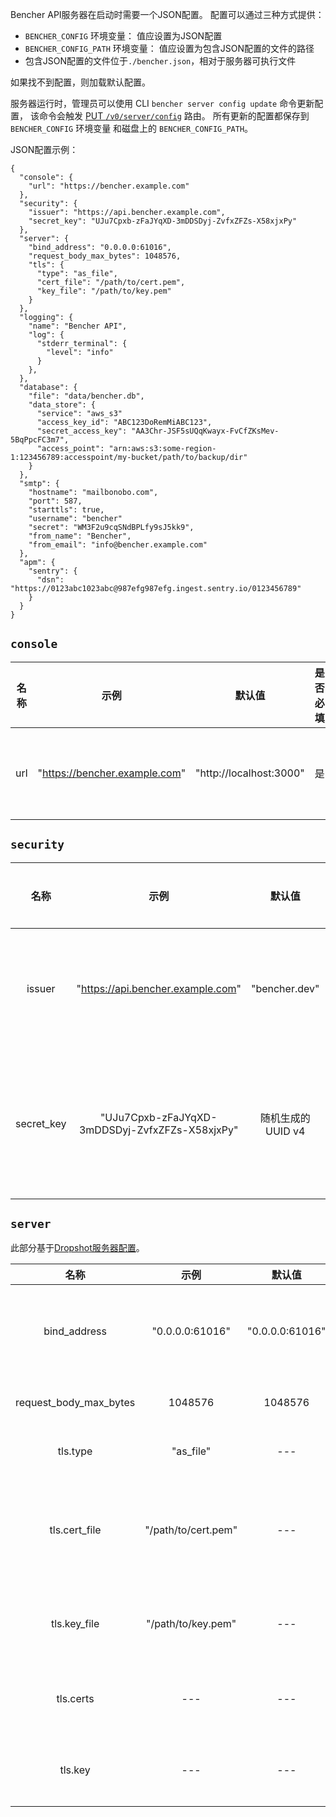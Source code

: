 Bencher API服务器在启动时需要一个JSON配置。
配置可以通过三种方式提供：
- `BENCHER_CONFIG` 环境变量： 值应设置为JSON配置
- `BENCHER_CONFIG_PATH` 环境变量： 值应设置为包含JSON配置的文件的路径
- 包含JSON配置的文件位于`./bencher.json`，相对于服务器可执行文件

如果找不到配置，则加载默认配置。

服务器运行时，管理员可以使用 CLI `bencher server config update` 命令更新配置，
该命令会触发 [PUT `/v0/server/config`](/docs/reference/api) 路由。
所有更新的配置都保存到 `BENCHER_CONFIG` 环境变量
和磁盘上的 `BENCHER_CONFIG_PATH`。

JSON配置示例：

```
{
  "console": {
    "url": "https://bencher.example.com"
  },
  "security": {
    "issuer": "https://api.bencher.example.com",
    "secret_key": "UJu7Cpxb-zFaJYqXD-3mDDSDyj-ZvfxZFZs-X58xjxPy"
  },
  "server": {
    "bind_address": "0.0.0.0:61016",
    "request_body_max_bytes": 1048576,
    "tls": {
      "type": "as_file",
      "cert_file": "/path/to/cert.pem",
      "key_file": "/path/to/key.pem"
    }
  },
  "logging": {
    "name": "Bencher API",
    "log": {
      "stderr_terminal": {
        "level": "info"
      }
    },
  },
  "database": {
    "file": "data/bencher.db",
    "data_store": {
      "service": "aws_s3"
      "access_key_id": "ABC123DoRemMiABC123",
      "secret_access_key": "AA3Chr-JSF5sUQqKwayx-FvCfZKsMev-5BqPpcFC3m7",
      "access_point": "arn:aws:s3:some-region-1:123456789:accesspoint/my-bucket/path/to/backup/dir"
    }
  },
  "smtp": {
    "hostname": "mailbonobo.com",
    "port": 587,
    "starttls": true,
    "username": "bencher"
    "secret": "WM3F2u9cqSNdBPLfy9sJ5kk9",
    "from_name": "Bencher",
    "from_email": "info@bencher.example.com"
  },
  "apm": {
    "sentry": {
      "dsn": "https://0123abc1023abc@987efg987efg.ingest.sentry.io/0123456789"
    }
  }
}
```

## `console`

| 名称  |             示例              |         默认值          | 是否必填 |              描述               |
| :---: | :---------------------------: | :---------------------: | :------: | :-----------------------------: |
|  url  | "https://bencher.example.com" | "http://localhost:3000" |    是    | 指定Bencher UI控制台主机的URL。 |

## `security`

|    名称    |                      示例                      |      默认值       | 是否必填 |                                                                                     描述                                                                                     |
| :--------: | :--------------------------------------------: | :---------------: | :------: | :--------------------------------------------------------------------------------------------------------------------------------------------------------------------------: |
|   issuer   |       "https://api.bencher.example.com"        |   "bencher.dev"   |    否    |                                            指定JSON Web Token (JWT) 的发行人。**警告** 改变此值将导致所有先前生成的JWT无法验证。                                             |
| secret_key | "UJu7Cpxb-zFaJYqXD-3mDDSDyj-ZvfxZFZs-X58xjxPy" | 随机生成的UUID v4 |    是    | 指定用来生成所有令牌的密钥。**它应非常安全！** 默认值是随机生成的 [UUID v4](https://zh.wikipedia.org/wiki/通用唯一识别码#第_4_版).当记录时，它将以`************`的形式出现。 |

## `server`

此部分基于[Dropshot服务器配置](https://github.com/oxidecomputer/dropshot/tree/v0.9.0#dropshot-servers)。

|          名称          |        示例         |     默认值      |           是否必填            |                                                                              描述                                                                              |
| :--------------------: | :-----------------: | :-------------: | :---------------------------: | :------------------------------------------------------------------------------------------------------------------------------------------------------------: |
|      bind_address      |   "0.0.0.0:61016"   | "0.0.0.0:61016" |              是               |                     指定服务器应绑定给定的IP地址和TCP端口。一般来说，服务器可以绑定到多个IP地址和端口，但这还不支持。默认为"127.0.0.1:0"。                     |
| request_body_max_bytes |       1048576       |     1048576     |              是               |                                             指定请求体允许的最大字节数。更大的请求将收到一个400错误。默认为1024。                                              |
|        tls.type        |      "as_file"      |       ---       |              否               |                                            指定是否以及如何提供TLS证书和密钥信息。有效值包括"as_file"和"as_bytes"。                                            |
|     tls.cert_file      | "/path/to/cert.pem" |       ---       | 只有当 tls.type = as_file 时  | 指定一个PEM文件的路径，该文件包含了服务器用来证明身份的证书链。第一个证书是终端实体证书，剩下的是指向受信任的CA的中间证书。如果指定，服务器只会为TLS连接监听。 |
|      tls.key_file      | "/path/to/key.pem"  |       ---       | 只有当 tls.type = as_file 时  |                             指定一个PEM编码的PKCS #8文件的路径，该文件包含服务器将使用的私钥。如果指定，服务器只会为TLS连接监听。                              |
|       tls.certs        |         ---         |       ---       | 只有当 tls.type = as_bytes 时 |                                                    和 tls.cert_file 相同，但以证书数据的字节数组形式提供。                                                     |
|        tls.key         |         ---         |       ---       | 只有当 tls.type = as_bytes 时 |                                                      和 tls.key_file 相同，但以键数据的字节数组形式提供。                                                      |
